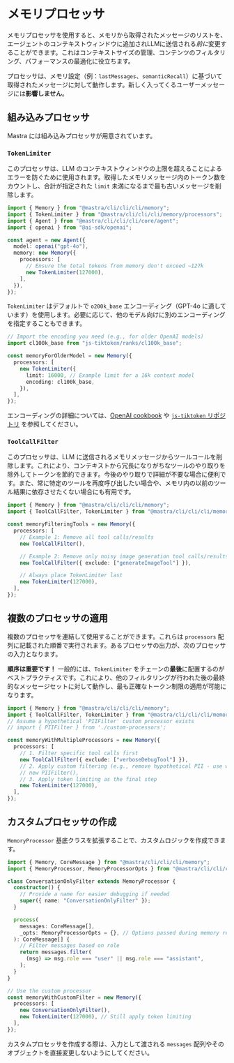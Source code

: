# メモリプロセッサ

メモリプロセッサを使用すると、メモリから取得されたメッセージのリストを、エージェントのコンテキストウィンドウに追加されLLMに送信される*前に*変更することができます。これはコンテキストサイズの管理、コンテンツのフィルタリング、パフォーマンスの最適化に役立ちます。

プロセッサは、メモリ設定（例：`lastMessages`、`semanticRecall`）に基づいて取得されたメッセージに対して動作します。新しく入ってくるユーザーメッセージには**影響しません**。

## 組み込みプロセッサ

Mastra には組み込みプロセッサが用意されています。

### `TokenLimiter`

このプロセッサは、LLM のコンテキストウィンドウの上限を超えることによるエラーを防ぐために使用されます。取得したメモリメッセージ内のトークン数をカウントし、合計が指定された `limit` 未満になるまで最も古いメッセージを削除します。

```typescript copy showLineNumbers {9-12}
import { Memory } from "@mastra/cli/cli/cli/memory";
import { TokenLimiter } from "@mastra/cli/cli/cli/memory/processors";
import { Agent } from "@mastra/cli/cli/cli/core/agent";
import { openai } from "@ai-sdk/openai";

const agent = new Agent({
  model: openai("gpt-4o"),
  memory: new Memory({
    processors: [
      // Ensure the total tokens from memory don't exceed ~127k
      new TokenLimiter(127000),
    ],
  }),
});
```

`TokenLimiter` はデフォルトで `o200k_base` エンコーディング（GPT-4o に適しています）を使用します。必要に応じて、他のモデル向けに別のエンコーディングを指定することもできます。

```typescript copy showLineNumbers {6-9}
// Import the encoding you need (e.g., for older OpenAI models)
import cl100k_base from "js-tiktoken/ranks/cl100k_base";

const memoryForOlderModel = new Memory({
  processors: [
    new TokenLimiter({
      limit: 16000, // Example limit for a 16k context model
      encoding: cl100k_base,
    }),
  ],
});
```

エンコーディングの詳細については、[OpenAI cookbook](https://cookbook.openai.com/examples/how_to_count_tokens_with_tiktoken#encodings) や [`js-tiktoken` リポジトリ](https://github.com/dqbd/tiktoken) を参照してください。

### `ToolCallFilter`

このプロセッサは、LLM に送信されるメモリメッセージからツールコールを削除します。これにより、コンテキストから冗長になりがちなツールのやり取りを除外してトークンを節約できます。今後のやり取りで詳細が不要な場合に便利です。また、常に特定のツールを再度呼び出したい場合や、メモリ内の以前のツール結果に依存させたくない場合にも有用です。

```typescript copy showLineNumbers {5-14}
import { Memory } from "@mastra/cli/cli/cli/memory";
import { ToolCallFilter, TokenLimiter } from "@mastra/cli/cli/cli/memory/processors";

const memoryFilteringTools = new Memory({
  processors: [
    // Example 1: Remove all tool calls/results
    new ToolCallFilter(),

    // Example 2: Remove only noisy image generation tool calls/results
    new ToolCallFilter({ exclude: ["generateImageTool"] }),

    // Always place TokenLimiter last
    new TokenLimiter(127000),
  ],
});
```

## 複数のプロセッサの適用

複数のプロセッサを連結して使用することができます。これらは `processors` 配列に記載された順番で実行されます。あるプロセッサの出力が、次のプロセッサの入力となります。

**順序は重要です！** 一般的には、`TokenLimiter` をチェーンの**最後**に配置するのがベストプラクティスです。これにより、他のフィルタリングが行われた後の最終的なメッセージセットに対して動作し、最も正確なトークン制限の適用が可能になります。

```typescript copy showLineNumbers {7-14}
import { Memory } from "@mastra/cli/cli/cli/memory";
import { ToolCallFilter, TokenLimiter } from "@mastra/cli/cli/cli/memory/processors";
// Assume a hypothetical 'PIIFilter' custom processor exists
// import { PIIFilter } from './custom-processors';

const memoryWithMultipleProcessors = new Memory({
  processors: [
    // 1. Filter specific tool calls first
    new ToolCallFilter({ exclude: ["verboseDebugTool"] }),
    // 2. Apply custom filtering (e.g., remove hypothetical PII - use with caution)
    // new PIIFilter(),
    // 3. Apply token limiting as the final step
    new TokenLimiter(127000),
  ],
});
```

## カスタムプロセッサの作成

`MemoryProcessor` 基底クラスを拡張することで、カスタムロジックを作成できます。

```typescript copy showLineNumbers {4-19,23-26}
import { Memory, CoreMessage } from "@mastra/cli/cli/cli/memory";
import { MemoryProcessor, MemoryProcessorOpts } from "@mastra/cli/cli/cli/core/memory";

class ConversationOnlyFilter extends MemoryProcessor {
  constructor() {
    // Provide a name for easier debugging if needed
    super({ name: "ConversationOnlyFilter" });
  }

  process(
    messages: CoreMessage[],
    _opts: MemoryProcessorOpts = {}, // Options passed during memory retrieval, rarely needed here
  ): CoreMessage[] {
    // Filter messages based on role
    return messages.filter(
      (msg) => msg.role === "user" || msg.role === "assistant",
    );
  }
}

// Use the custom processor
const memoryWithCustomFilter = new Memory({
  processors: [
    new ConversationOnlyFilter(),
    new TokenLimiter(127000), // Still apply token limiting
  ],
});
```

カスタムプロセッサを作成する際は、入力として渡される `messages` 配列やそのオブジェクトを直接変更しないようにしてください。
